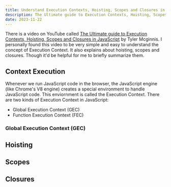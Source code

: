 ```yaml
---
title: Understand Execution Contexts, Hoisting, Scopes and Closures in JavaScript
description: The Ultimate guide to Execution Contexts, Hoisting, Scopes and Closures in JavaScript
date: 2023-11-22
---
```


There is a video on YouTube called [The Ultimate guide to Execution Contexts, Hoisting, Scopes and Closures in JavaScript](https://www.youtube.com/watch?v=Nt-qa_LlUH0) by Tyler Mcginnis. I personally found this video to be very simple and easy to understand the concept of Execution Context. It also explains about hoisting, scopes and closures. Though it'd be helpful for me to briefly summarize them.

## Context Execution

Whenever we run JavaScript code in the browser, the JavaScript engine (like Chrome's V8 engine) creates a special environment to handle JavaScript code. This enviornment is called the Execution Context.
There are two kinds of Execution Context in JavaScript:

- Global Execution Context (GEC)
- Function Execution Context (FEC)

### Global Execution Context (GEC)

## Hoisting

## Scopes

## Closures

```JavaScript title=""

```

